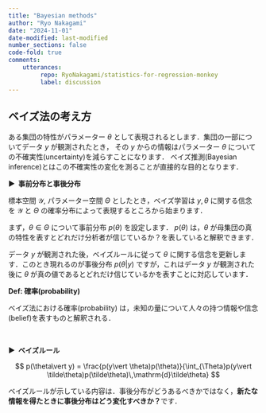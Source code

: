 ```yaml
---
title: "Bayesian methods"
author: "Ryo Nakagami"
date: "2024-11-01"
date-modified: last-modified
number_sections: false
code-fold: true
comments:
    utterances:
         repo: RyoNakagami/statistics-for-regression-monkey
         label: discussion
---
```


## ベイズ法の考え方

ある集団の特性がパラメーター $\theta$ として表現されるとします．集団の一部についてデータ $y$ が観測されたとき，
その $y$ からの情報はパラメーター $\theta$ についての不確実性(uncertainty)を減らすことになります．
ベイズ推測(Bayesian inference)とはこの不確実性の変化を測ることが直接的な目的となります．

<strong > &#9654;&nbsp; 事前分布と事後分布</strong>

標本空間 $\mathcal{Y}$, パラメーター空間 $\Theta$ としたとき，ベイズ学習は $y, \theta$ に関する信念を
$\mathcal{Y}$ と $\Theta$ の確率分布によって表現するところから始まります．

まず，$\theta\in\Theta$ について事前分布 $p(\theta)$ を設定します．
$p(\theta)$ は，$\theta$ が母集団の真の特性を表すとどれだけ分析者が信じているか？を表していると解釈できます．

データ $y$ が観測された後，ベイズルールに従って $\theta$ に関する信念を更新します．このとき現れるのが事後分布 $p(\theta\vert y)$
ですが，これはデータ $y$ が観測された後に $\theta$ が真の値であるとどれだけ信じているかを表すことに対応しています．

<div class="blog-custom-border">
<strong>Def: 確率(probability)</strong> <br>

ベイズ法における確率(probability) は，未知の量について人々の持つ情報や信念(belief)を表すものと解釈される．

</div><br>

<strong > &#9654;&nbsp; ベイズルール</strong>

$$
p(\theta\vert y) = \frac{p(y\vert \theta)p(\theta)}{\int_{\Theta}p(y\vert \tilde\theta)p(\tilde\theta)\,\mathrm{d}\tilde\theta}
$$

ベイズルールが示している内容は．事後分布がどうあるべきかではなく，**新たな情報を得たときに事後分布はどう変化すべきか？**です．
